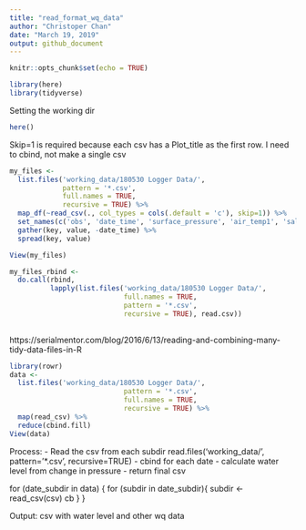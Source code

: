 ```yaml
---
title: "read_format_wq_data"
author: "Christoper Chan"
date: "March 19, 2019"
output: github_document
---
```


```r
knitr::opts_chunk$set(echo = TRUE)
```

```r
library(here)
library(tidyverse)
```

Setting the working dir
```r
here()
```

Skip=1 is required because each csv has a Plot_title as the first row. I need to cbind, not make a single csv
```r
my_files <- 
  list.files('working_data/180530 Logger Data/',
             pattern = '*.csv',
             full.names = TRUE,
             recursive = TRUE) %>%
  map_df(~read_csv(., col_types = cols(.default = 'c'), skip=1)) %>%
  set_names(c('obs', 'date_time', 'surface_pressure', 'air_temp1', 'salinity', 'sal_temp2', 'depth_pressure', 'depth_temp')) %>%
  gather(key, value, -date_time) %>%
  spread(key, value)

View(my_files)
```


```r
my_files_rbind <- 
  do.call(rbind,
          lapply(list.files('working_data/180530 Logger Data/',
                            full.names = TRUE,
                            pattern = '*.csv',
                            recursive = TRUE), read.csv))
  
```

https://serialmentor.com/blog/2016/6/13/reading-and-combining-many-tidy-data-files-in-R
```r
library(rowr)
data <- 
  list.files('working_data/180530 Logger Data/',
                            pattern = '*.csv',
                            full.names = TRUE,
                            recursive = TRUE) %>%
  map(read_csv) %>%
  reduce(cbind.fill)
View(data)
```


Process:
- Read the csv from each subdir
  read.files('working_data/', pattern='*.csv', recursive=TRUE)
- cbind for each date
- calculate water level from change in pressure
- return final csv

for (date_subdir in data) {
  for (subdir in date_subdir){
    subdir <- read_csv(csv)
    cb
  }
}

Output: csv with water level and other wq data
